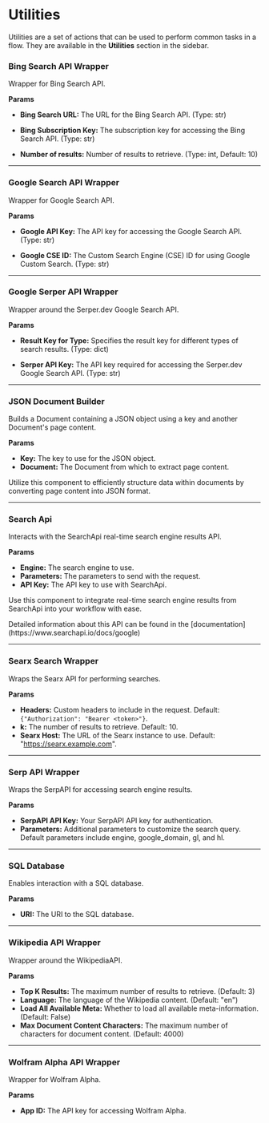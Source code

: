 
# Utilities

Utilities are a set of actions that can be used to perform common tasks in a flow. They are available in the **Utilities** section in the sidebar.

### Bing Search API Wrapper

Wrapper for Bing Search API.

**Params**

- **Bing Search URL:** The URL for the Bing Search API. (Type: str)
  
- **Bing Subscription Key:** The subscription key for accessing the Bing Search API. (Type: str)

- **Number of results:** Number of results to retrieve. (Type: int, Default: 10)


---

### Google Search API Wrapper

Wrapper for Google Search API.

**Params**

- **Google API Key:** The API key for accessing the Google Search API. (Type: str)
  
- **Google CSE ID:** The Custom Search Engine (CSE) ID for using Google Custom Search. (Type: str)

---

### Google Serper API Wrapper

Wrapper around the Serper.dev Google Search API.

**Params**

- **Result Key for Type:** Specifies the result key for different types of search results. (Type: dict)

- **Serper API Key:** The API key required for accessing the Serper.dev Google Search API. (Type: str)

---

### JSON Document Builder

Builds a Document containing a JSON object using a key and another Document's page content.

**Params**

- **Key:** The key to use for the JSON object.
- **Document:** The Document from which to extract page content.

Utilize this component to efficiently structure data within documents by converting page content into JSON format.

---

### Search Api

Interacts with the SearchApi real-time search engine results API.

**Params**

- **Engine:** The search engine to use.
- **Parameters:** The parameters to send with the request.
- **API Key:** The API key to use with SearchApi.

Use this component to integrate real-time search engine results from SearchApi into your workflow with ease.

<Admonition type="info" title="Info">
    <p>
        Detailed information about this API can be found in the [documentation](https://www.searchapi.io/docs/google)
    </p>
</Admonition>

---

### Searx Search Wrapper

Wraps the Searx API for performing searches.

**Params**

- **Headers:** Custom headers to include in the request. Default: `{"Authorization": "Bearer <token>"}`.
- **k:** The number of results to retrieve. Default: 10.
- **Searx Host:** The URL of the Searx instance to use. Default: "https://searx.example.com".

---

### Serp API Wrapper

Wraps the SerpAPI for accessing search engine results.

**Params**

- **SerpAPI API Key:** Your SerpAPI API key for authentication.
- **Parameters:** Additional parameters to customize the search query. Default parameters include engine, google_domain, gl, and hl.

---

### SQL Database

Enables interaction with a SQL database.

**Params**

- **URI:** The URI to the SQL database.

---

### Wikipedia API Wrapper

Wrapper around the WikipediaAPI.

**Params**

- **Top K Results:** The maximum number of results to retrieve. (Default: 3)
- **Language:** The language of the Wikipedia content. (Default: "en")
- **Load All Available Meta:** Whether to load all available meta-information. (Default: False)
- **Max Document Content Characters:** The maximum number of characters for document content. (Default: 4000)

---

### Wolfram Alpha API Wrapper

Wrapper for Wolfram Alpha.

**Params**

- **App ID:** The API key for accessing Wolfram Alpha.









